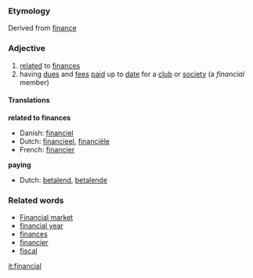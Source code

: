 ===Etymology===
Derived from [[finance]]

===Adjective===
#[[relate]]d to [[finance]]s
#having [[due]]s and [[fee]]s [[paid]] up to [[date]] for a [[club]] or [[society]] (a ''financial'' member)

====Translations====
'''related to finances'''
*Danish: [[financiel]]
*Dutch: [[financieel]], [[financiële]]
*French: [[financier]]

'''paying'''
*Dutch: [[betalend]], [[betalende]]

===Related words===
*[[Financial market]]
*[[financial year]]
*[[finances]]
*[[financier]]
*[[fiscal]]

[[it:financial]]
